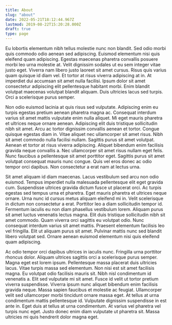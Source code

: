 ```yaml
---
title: About
slug: "about"
date: 2022-05-21T18:12:44.967Z
lastmod: 2019-08-22T15:20:28.000Z
draft: true
type: page
---
```



<Bio />

Eu lobortis elementum nibh tellus molestie nunc non blandit. Sed odio morbi quis commodo odio aenean sed adipiscing. Euismod elementum nisi quis eleifend quam adipiscing. Egestas maecenas pharetra convallis posuere morbi leo urna molestie at. Velit dignissim sodales ut eu sem integer vitae justo eget. Viverra nam libero justo laoreet sit amet cursus. Risus quis varius quam quisque id diam vel. Et tortor at risus viverra adipiscing at in. At imperdiet dui accumsan sit amet nulla facilisi. Ipsum dolor sit amet consectetur adipiscing elit pellentesque habitant morbi. Enim blandit volutpat maecenas volutpat blandit aliquam. Duis ultricies lacus sed turpis. Orci a scelerisque purus semper.

Non odio euismod lacinia at quis risus sed vulputate. Adipiscing enim eu turpis egestas pretium aenean pharetra magna ac. Consequat interdum varius sit amet mattis vulputate enim nulla aliquet. Mi eget mauris pharetra et ultrices neque ornare aenean. Adipiscing elit duis tristique sollicitudin nibh sit amet. Arcu ac tortor dignissim convallis aenean et tortor. Congue quisque egestas diam in. Vitae aliquet nec ullamcorper sit amet risus. Nibh sit amet commodo nulla facilisi nullam. Sagittis purus sit amet volutpat. Aenean et tortor at risus viverra adipiscing. Aliquet bibendum enim facilisis gravida neque convallis a. Nec ullamcorper sit amet risus nullam eget felis. Nunc faucibus a pellentesque sit amet porttitor eget. Sagittis purus sit amet volutpat consequat mauris nunc congue. Quis vel eros donec ac odio tempor orci dapibus. Non consectetur a erat nam at lectus urna.

Sit amet aliquam id diam maecenas. Lacus vestibulum sed arcu non odio euismod. Tempus imperdiet nulla malesuada pellentesque elit eget gravida cum. Suspendisse ultrices gravida dictum fusce ut placerat orci. Ac turpis egestas sed tempus urna et pharetra. Eget mauris pharetra et ultrices neque ornare. Urna nunc id cursus metus aliquam eleifend mi in. Velit scelerisque in dictum non consectetur a erat. Porttitor leo a diam sollicitudin tempor id. Fermentum iaculis eu non diam phasellus vestibulum lorem. Aliquam purus sit amet luctus venenatis lectus magna. Elit duis tristique sollicitudin nibh sit amet commodo. Quam viverra orci sagittis eu volutpat odio. Nunc consequat interdum varius sit amet mattis. Praesent elementum facilisis leo vel fringilla. Elit ut aliquam purus sit amet. Pulvinar mattis nunc sed blandit libero volutpat sed. Ornare aenean euismod elementum nisi quis eleifend quam adipiscing.

Ac odio tempor orci dapibus ultrices in iaculis nunc. Fringilla urna porttitor rhoncus dolor. Aliquam ultrices sagittis orci a scelerisque purus semper. Magna eget est lorem ipsum. Pellentesque massa placerat duis ultricies lacus. Vitae turpis massa sed elementum. Non nisi est sit amet facilisis magna. Eu volutpat odio facilisis mauris sit. Nibh nisl condimentum id venenatis a. Elit sed vulputate mi sit amet. Fusce id velit ut tortor pretium viverra suspendisse. Viverra ipsum nunc aliquet bibendum enim facilisis gravida neque. Massa sapien faucibus et molestie ac feugiat. Ullamcorper velit sed ullamcorper morbi tincidunt ornare massa eget. At tellus at urna condimentum mattis pellentesque id. Vulputate dignissim suspendisse in est ante in. Eget duis at tellus at urna condimentum. At varius vel pharetra vel turpis nunc eget. Justo donec enim diam vulputate ut pharetra sit. Massa ultricies mi quis hendrerit dolor magna eget.
